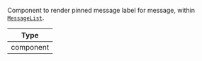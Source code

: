 Component to render pinned message label for message, within [`MessageList`](../../../../ui-components/message_list.mdx).

| Type |
| - |
| component |
